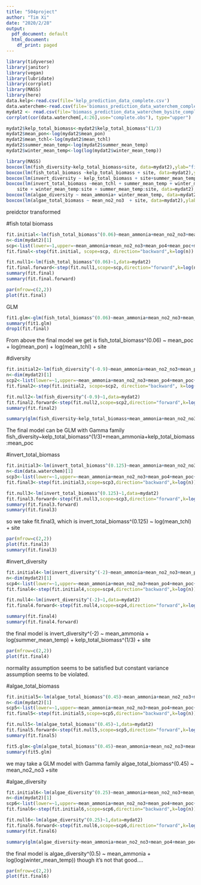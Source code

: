 ---
title: "504project"
author: "Tim Xi"
date: "2020/2/28"
output:
  pdf_document: default
  html_document:
    df_print: paged
---
```{r}
library(tidyverse)
library(janitor)
library(vegan)
library(lubridate)
library(corrplot)
library(MASS)
library(here)
data.kelp<-read.csv(file='kelp_prediction_data_complete.csv')
data.waterchem<-read.csv(file='biomass_prediction_data_waterchem_complete.csv')
mydat2 <- read.csv(file='biomass_prediction_data_waterchem_bysite_complete.csv')                       
corrplot(cor(data.waterchem[,4:26],use="complete.obs"), type="upper")
```
```{r}
mydat2$kelp_total_biomass<-mydat2$kelp_total_biomass^(1/3)
mydat2$mean_pon<-log(mydat2$mean_pon)
mydat2$mean_tchl<-log(mydat2$mean_tchl)
mydat2$summer_mean_temp<-log(mydat2$summer_mean_temp)
mydat2$winter_mean_temp<-log(log(mydat2$winter_mean_temp))
```



```{r}
library(MASS)
boxcox(lm(fish_diversity~kelp_total_biomass+site, data=mydat2),ylab="fish diversity log-L")
boxcox(lm(fish_total_biomass ~kelp_total_biomass + site, data=mydat2),ylab="fish biomass log-L")
boxcox(lm(invert_diversity ~ kelp_total_biomass + site+summer_mean_temp+winter_mean_temp+mean_ammonia, data=mydat2),ylab="fish diversity log-L")
boxcox(lm(invert_total_biomass ~mean_tchl + summer_mean_temp + winter_mean_temp + 
    site + winter_mean_temp:site + summer_mean_temp:site, data=mydat2),ylab="fish biomass log-L")
boxcox(lm(algae_diversity ~ mean_ammonia+ winter_mean_temp, data=mydat2),ylab="algae diversity log-L")
boxcox(lm(algae_total_biomass ~ mean_no2_no3  + site, data=mydat2),ylab="algae biomass log-L")
```



preidctor transformed


#fish total biomass
```{r}
fit.initial<-lm(fish_total_biomass^(0.06)~mean_ammonia+mean_no2_no3+mean_po4+mean_poc+mean_pon+mean_tchl+summer_mean_temp+winter_mean_temp+kelp_total_biomass+site, data=mydat2)
n<-dim(mydat2)[1]
scp<-list(lower=~1,upper=~mean_ammonia+mean_no2_no3+mean_po4+mean_poc+mean_pon+mean_tchl+summer_mean_temp+winter_mean_temp+kelp_total_biomass+site+mean_poc:mean_pon:mean_tchl+mean_tchl:mean_pon+site:mean_tchl+mean_pon:site)
fit.final<-step(fit.initial, scope=scp, direction="backward",k=log(n))

```

```{r}
fit.null1<-lm(fish_total_biomass^(0.06)~1,data=mydat2)
fit.final.forward<-step(fit.null1,scope=scp,direction="forward",k=log(n))
summary(fit.final)
summary(fit.final.forward)
```


```{r}
par(mfrow=c(2,2))
plot(fit.final)
```

GLM
```{r}
fit1.glm<-glm(fish_total_biomass^(0.06)~mean_ammonia+mean_no2_no3+mean_po4+mean_poc+mean_pon+mean_tchl+summer_mean_temp+winter_mean_temp+kelp_total_biomass+site, data=mydat2, family = Gamma)
summary(fit1.glm)
drop1(fit.final)
```

From above 
the final model we get is fish_total_biomass^(0.06) ~ mean_poc + log(mean_pon) + log(mean_tchl) + site



#diversity
```{r}
fit.initial2<-lm(fish_diversity^(-0.9)~mean_ammonia+mean_no2_no3+mean_po4+mean_poc+mean_pon+mean_tchl+summer_mean_temp+winter_mean_temp+kelp_total_biomass+site,data=mydat2)
n<-dim(mydat2)[1]
scp2<-list(lower=~1,upper=~mean_ammonia+mean_no2_no3+mean_po4+mean_poc+mean_pon+mean_tchl+summer_mean_temp+winter_mean_temp+kelp_total_biomass+site)
fit.final2<-step(fit.initial2, scope=scp2, direction="backward", k=log(n))
```

```{r}
fit.null2<-lm(fish_diversity^(-0.9)~1,data=mydat2)
fit.final2.forward<-step(fit.null2,scope=scp2,direction="forward",k=log(n))
summary(fit.final2)
```


```{r}
summary(glm(fish_diversity~kelp_total_biomass+mean_ammonia+mean_no2_no3+mean_po4+mean_poc+mean_pon+mean_tchl+kelp_total_biomass:mean_poc+summer_mean_temp+winter_mean_temp+site, family="Gamma", data=mydat2))
```
The final model can be GLM with Gamma family 
fish_diversity~kelp_total_biomass^(1/3)+mean_ammonia+kelp_total_biomass:mean_poc


#invert_total_biomass
```{r}
fit.initial3<-lm(invert_total_biomass^(0.125)~mean_ammonia+mean_no2_no3+mean_po4+mean_poc+mean_pon+mean_tchl+summer_mean_temp+winter_mean_temp+kelp_total_biomass+site,data=mydat2)
n<-dim(data.waterchem)[1]
scp3<-list(lower=~1,upper=~mean_ammonia+mean_no2_no3+mean_po4+mean_poc+mean_pon+mean_tchl+summer_mean_temp+winter_mean_temp+kelp_total_biomass+site)
fit.final3<-step(fit.initial3,scope=scp3,direction="backward",k=log(n))
```

```{r}
fit.null3<-lm(invert_total_biomass^(0.125)~1,data=mydat2)
fit.final3.forward<-step(fit.null3,scope=scp3,direction="forward",k=log(n))
summary(fit.final3.forward)
summary(fit.final3)
```


so we take fit.final3, which is invert_total_biomass^(0.125) ~ log(mean_tchl) + site

```{r}
par(mfrow=c(2,2))
plot(fit.final3)
summary(fit.final3)
```

#invert_diversity
```{r}
fit.initial4<-lm(invert_diversity^(-2)~mean_ammonia+mean_no2_no3+mean_po4+mean_poc+mean_pon+mean_tchl+summer_mean_temp+winter_mean_temp+kelp_total_biomass+site,data=mydat2)
n<-dim(mydat2)[1]
scp4<-list(lower=~1,upper=~mean_ammonia+mean_no2_no3+mean_po4+mean_poc+mean_pon+mean_tchl+summer_mean_temp+winter_mean_temp+kelp_total_biomass+site)
fit.final4<-step(fit.initial4,scope=scp4,direction="backward",k=log(n))
```

```{r}
fit.null4<-lm(invert_diversity^(-2)~1,data=mydat2)
fit.final4.forward<-step(fit.null4,scope=scp4,direction="forward",k=log(n))
```

```{r}
summary(fit.final4)
summary(fit.final4.forward)
```

the final model is invert_diversity^(-2) ~ mean_ammonia + log(summer_mean_temp) + 
    kelp_total_biomass^(1/3) + site

```{r}
par(mfrow=c(2,2))
plot(fit.final4)
```
normality assumption seems to be satisfied but constant variance assumption seems to be violated.

#algae_total_biomass
```{r}
fit.initial5<-lm(algae_total_biomass^(0.45)~mean_ammonia+mean_no2_no3+mean_po4+mean_poc+mean_pon+mean_tchl+summer_mean_temp+winter_mean_temp+kelp_total_biomass+site,data=mydat2)
n<-dim(mydat2)[1]
scp5<-list(lower=~1,upper=~mean_ammonia+mean_no2_no3+mean_po4+mean_poc+mean_pon+mean_tchl+summer_mean_temp+winter_mean_temp+kelp_total_biomass+site)
fit.final5<-step(fit.initial5,scope=scp5,direction="backward",k=log(n))
```

```{r}
fit.null5<-lm(algae_total_biomass^(0.45)~1,data=mydat2)
fit.final5.forward<-step(fit.null5,scope=scp5,direction="forward",k=log(n))
summary(fit.final5)
```

```{r}
fit5.glm<-glm(algae_total_biomass^(0.45)~mean_ammonia+mean_no2_no3+mean_po4+mean_poc+mean_pon+mean_tchl+summer_mean_temp+winter_mean_temp+kelp_total_biomass+site, data=mydat2, family = Gamma)
summary(fit5.glm)
```

we may take a GLM model with Gamma family
algae_total_biomass^(0.45) ~ mean_no2_no3 +site

#algae_diversity
```{r}
fit.initial6<-lm(algae_diversity^(0.25)~mean_ammonia+mean_no2_no3+mean_po4+mean_poc+mean_pon+mean_tchl+summer_mean_temp+winter_mean_temp+kelp_total_biomass+site+winter_mean_temp:mean_ammonia,data=mydat2)
n<-dim(mydat2)[1]
scp6<-list(lower=~1,upper=~mean_ammonia+mean_no2_no3+mean_po4+mean_poc+mean_pon+mean_tchl+summer_mean_temp+winter_mean_temp+kelp_total_biomass+site+winter_mean_temp:mean_ammonia)
fit.final6<-step(fit.initial6,scope=scp6,direction="backward",k=log(n))

```

```{r}
fit.null6<-lm(algae_diversity^(0.25)~1,data=mydat2)
fit.final6.forward<-step(fit.null6,scope=scp6,direction="forward",k=log(n))
summary(fit.final6)
```

```{r}
summary(glm(algae_diversity~mean_ammonia+mean_no2_no3+mean_po4+mean_poc+mean_pon+mean_tchl+summer_mean_temp+winter_mean_temp+kelp_total_biomass+site+winter_mean_temp:mean_ammonia, family="Gamma", data=mydat2))
```
the final model is algae_diversity^(0.5) ~ mean_ammonia + log(log(winter_mean_temp))
though it's not that good....

```{r}
par(mfrow=c(2,2))
plot(fit.final6)
```

